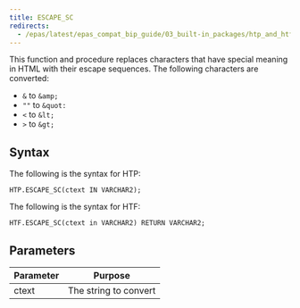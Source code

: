 ```yaml
---
title: ESCAPE_SC
redirects:
  - /epas/latest/epas_compat_bip_guide/03_built-in_packages/htp_and_htf/escape_sc/ #generated for docs/epas/reorg-role-use-case-mode
---
```


This function and procedure replaces characters that have special meaning in HTML with their escape sequences. The following characters are converted:

- `&` to `&amp;`
- `""` to `&quot:`
- `<` to `&lt;`
- `>` to `&gt;`

## Syntax

The following is the syntax for HTP:

```
HTP.ESCAPE_SC(ctext IN VARCHAR2);
```

The following is the syntax for HTF:

```
HTF.ESCAPE_SC(ctext in VARCHAR2) RETURN VARCHAR2;
```

## Parameters

| Parameter | Purpose  |
| --------- | -------- |
| ctext | The string to convert |
